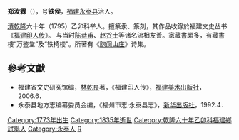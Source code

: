 '''郑汝霖'''（{{bd|1773年||1835年||Zheng郑}}），号'''铁侯'''，[[福建|福建]][[永泰县|永泰县]]治人。

[[清朝|清]][[乾隆|乾隆]]六十年（1795）乙卯科举人。擅篆隶、篆刻，其作品收錄於福建文史丛书《[[福建印人传|福建印人传]]》。 与当时[[陈恭甫|陈恭甫]]、[[赵谷士|赵谷士]]等诸名流相友善。家藏書頗多，有藏書樓“万鉴堂”及“铁椅楼”。所著有《[[胞阆山庄|胞阆山庄]]》诗集。

== 參考文獻 ==
{{wikisource}}

* 福建省文史研究馆编，[[林乾良|林乾良]]著，《福建印人传》，[[福建美术出版社|福建美术出版社]]，2006.6．
* 永泰县地方志编纂委员会编，《福州市志·永泰县志》，[[新华出版社|新华出版社]]，1992.4．

[[Category:1773年出生|Category:1773年出生]]
[[Category:1835年逝世|Category:1835年逝世]]
[[Category:乾隆六十年乙卯科福建鄉試舉人|Category:乾隆六十年乙卯科福建鄉試舉人]]
[[Category:永泰人|Category:永泰人]]
[[Category:鄭姓|R]]